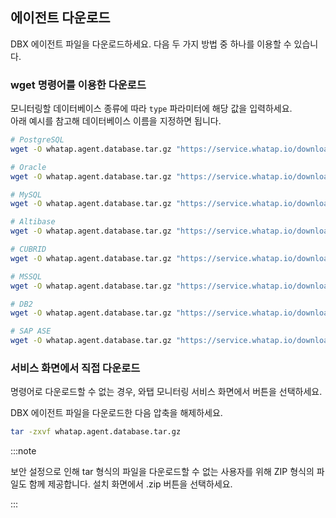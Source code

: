 ## 에이전트 다운로드

DBX 에이전트 파일을 다운로드하세요. 다음 두 가지 방법 중 하나를 이용할 수 있습니다.

### wget 명령어를 이용한 다운로드

모니터링할 데이터베이스 종류에 따라 `type` 파라미터에 해당 값을 입력하세요.  
아래 예시를 참고해 데이터베이스 이름을 지정하면 됩니다.

```bash title="BASH"
# PostgreSQL
wget -O whatap.agent.database.tar.gz "https://service.whatap.io/download/dbx_agent?type=postgresql&format=tar.gz"

# Oracle
wget -O whatap.agent.database.tar.gz "https://service.whatap.io/download/dbx_agent?type=oracle&format=tar.gz"

# MySQL
wget -O whatap.agent.database.tar.gz "https://service.whatap.io/download/dbx_agent?type=mysql&format=tar.gz"

# Altibase
wget -O whatap.agent.database.tar.gz "https://service.whatap.io/download/dbx_agent?type=altibase&format=tar.gz"

# CUBRID
wget -O whatap.agent.database.tar.gz "https://service.whatap.io/download/dbx_agent?type=cubrid&format=tar.gz"

# MSSQL
wget -O whatap.agent.database.tar.gz "https://service.whatap.io/download/dbx_agent?type=mssql&format=tar.gz"

# DB2
wget -O whatap.agent.database.tar.gz "https://service.whatap.io/download/dbx_agent?type=db2&format=tar.gz"

# SAP ASE
wget -O whatap.agent.database.tar.gz "https://service.whatap.io/download/dbx_agent?type=sap_ase&format=tar.gz"
```

### 서비스 화면에서 직접 다운로드

명령어로 다운로드할 수 없는 경우,
와탭 모니터링 서비스 화면에서 <Cmdname sid="download" className="uitext" /> 버튼을 선택하세요.

DBX 에이전트 파일을 다운로드한 다음 압축을 해제하세요.

```bash title="BASH"
tar -zxvf whatap.agent.database.tar.gz
```

:::note

보안 설정으로 인해 tar 형식의 파일을 다운로드할 수 없는 사용자를 위해 ZIP 형식의 파일도 함께 제공합니다. 설치 화면에서 <UI>.zip</UI> <Cmdname sid="download" className="uitext" /> 버튼을 선택하세요.

:::

